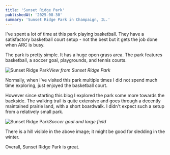 ```yaml
---
title: 'Sunset Ridge Park'
publishedAt: '2025-08-30'
summary: 'Sunset Ridge Park in Champaign, IL.'
---
```


I've spent a lot of time at this park playing basketball. They have a satisfactory basketball court setup - not the best but it gets the job done when ARC is busy.

The park is pretty simple. It has a huge open grass area. The park features basketball, a soccer goal, playgrounds, and tennis courts.

![Sunset Ridge Park](/sunset_ridge_park/Sunset-Ridge-1.jpeg)*View from Sunset Ridge Park*

Normally, when I've visited this park multiple times I did not spend much time exploring, just enjoyed the basketball court.

However since starting this blog I explored the park some more towards the backside. The walking trail is quite extensive and goes through a decently maintained prairie land, with a short boardwalk. I didn't expect such a setup from a relatively small park.

![Sunset Ridge Park](/sunset_ridge_park/Sunset-Ridge-2.jpeg)*Soccer goal and large field*

There is a hill visible in the above image; it might be good for sledding in the winter.

Overall, Sunset Ridge Park is great.